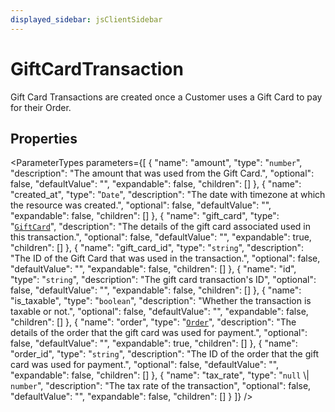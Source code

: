 ```yaml
---
displayed_sidebar: jsClientSidebar
---
```



# GiftCardTransaction

Gift Card Transactions are created once a Customer uses a Gift Card to pay for their Order.

## Properties

<ParameterTypes parameters={[
  {
    "name": "amount",
    "type": "`number`",
    "description": "The amount that was used from the Gift Card.",
    "optional": false,
    "defaultValue": "",
    "expandable": false,
    "children": []
  },
  {
    "name": "created_at",
    "type": "`Date`",
    "description": "The date with timezone at which the resource was created.",
    "optional": false,
    "defaultValue": "",
    "expandable": false,
    "children": []
  },
  {
    "name": "gift_card",
    "type": "[`GiftCard`](internal.GiftCard-1.mdx)",
    "description": "The details of the gift card associated used in this transaction.",
    "optional": false,
    "defaultValue": "",
    "expandable": true,
    "children": []
  },
  {
    "name": "gift_card_id",
    "type": "`string`",
    "description": "The ID of the Gift Card that was used in the transaction.",
    "optional": false,
    "defaultValue": "",
    "expandable": false,
    "children": []
  },
  {
    "name": "id",
    "type": "`string`",
    "description": "The gift card transaction's ID",
    "optional": false,
    "defaultValue": "",
    "expandable": false,
    "children": []
  },
  {
    "name": "is_taxable",
    "type": "`boolean`",
    "description": "Whether the transaction is taxable or not.",
    "optional": false,
    "defaultValue": "",
    "expandable": false,
    "children": []
  },
  {
    "name": "order",
    "type": "[`Order`](internal.Order.mdx)",
    "description": "The details of the order that the gift card was used for payment.",
    "optional": false,
    "defaultValue": "",
    "expandable": true,
    "children": []
  },
  {
    "name": "order_id",
    "type": "`string`",
    "description": "The ID of the order that the gift card was used for payment.",
    "optional": false,
    "defaultValue": "",
    "expandable": false,
    "children": []
  },
  {
    "name": "tax_rate",
    "type": "``null`` \\| `number`",
    "description": "The tax rate of the transaction",
    "optional": false,
    "defaultValue": "",
    "expandable": false,
    "children": []
  }
]} />
